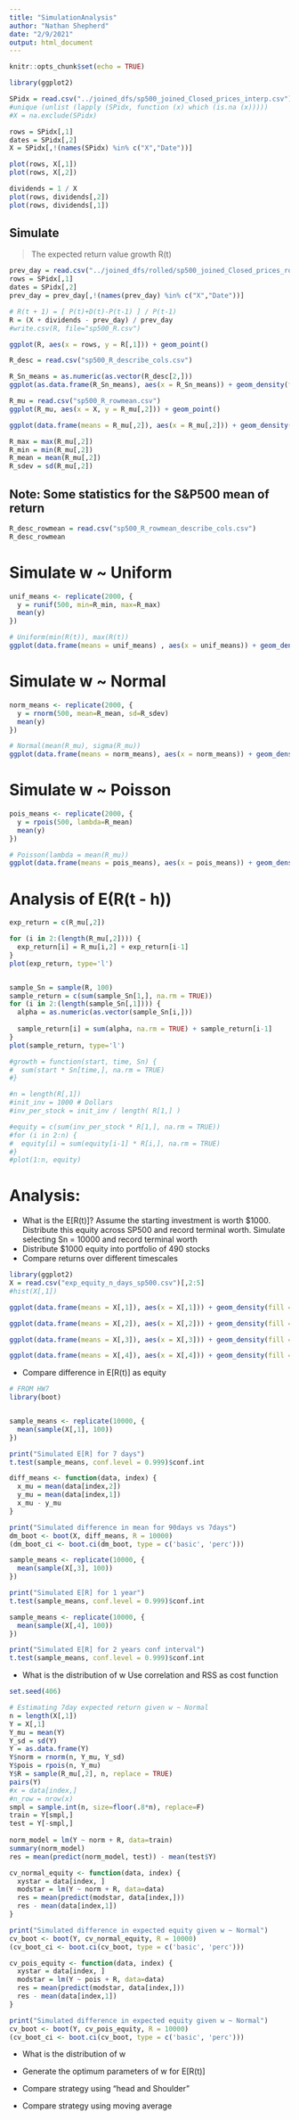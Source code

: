 ---
title: "SimulationAnalysis"
author: "Nathan Shepherd"
date: "2/9/2021"
output: html_document
---

```{r setup, include=FALSE}
knitr::opts_chunk$set(echo = TRUE)
```

```{r}
library(ggplot2)

SPidx = read.csv("../joined_dfs/sp500_joined_Closed_prices_interp.csv")
#unique (unlist (lapply (SPidx, function (x) which (is.na (x)))))
#X = na.exclude(SPidx)

rows = SPidx[,1]
dates = SPidx[,2] 
X = SPidx[,!(names(SPidx) %in% c("X","Date"))]

plot(rows, X[,1])
plot(rows, X[,2])
```

```{r}
dividends = 1 / X
plot(rows, dividends[,2])
plot(rows, dividends[,1])
```

## Simulate 

> The expected return value growth R(t)

```{r}
prev_day = read.csv("../joined_dfs/rolled/sp500_joined_Closed_prices_roll1.csv")
rows = SPidx[,1]
dates = SPidx[,2] 
prev_day = prev_day[,!(names(prev_day) %in% c("X","Date"))]

# R(t + 1) = [ P(t)+D(t)-P(t-1) ] / P(t-1)
R = (X + dividends - prev_day) / prev_day
#write.csv(R, file="sp500_R.csv")

ggplot(R, aes(x = rows, y = R[,1])) + geom_point()

R_desc = read.csv("sp500_R_describe_cols.csv")

R_Sn_means = as.numeric(as.vector(R_desc[2,]))
ggplot(as.data.frame(R_Sn_means), aes(x = R_Sn_means)) + geom_density(fill = "blue", alpha = 0.25) + ggtitle("Mean of 2000 samples Sn")
```


```{r}
R_mu = read.csv("sp500_R_rowmean.csv")
ggplot(R_mu, aes(x = X, y = R_mu[,2])) + geom_point()

ggplot(data.frame(means = R_mu[,2]), aes(x = R_mu[,2])) + geom_density( fill = "green", alpha = 0.25) + ggtitle("Mean of Daily Return for SP500")

R_max = max(R_mu[,2])
R_min = min(R_mu[,2])
R_mean = mean(R_mu[,2])
R_sdev = sd(R_mu[,2])
```
## Note: Some statistics for the S&P500 mean of return
```{r}
R_desc_rowmean = read.csv("sp500_R_rowmean_describe_cols.csv")
R_desc_rowmean
```



# Simulate w ~ Uniform

```{r}
unif_means <- replicate(2000, {
  y = runif(500, min=R_min, max=R_max)
  mean(y)
})

# Uniform(min(R(t)), max(R(t))
ggplot(data.frame(means = unif_means) , aes(x = unif_means)) + geom_density(fill = "blue", alpha = 0.25) + ggtitle("Mean of 2000 samples with w ~ Uniform")
```



# Simulate w ~ Normal

```{r}
norm_means <- replicate(2000, {
  y = rnorm(500, mean=R_mean, sd=R_sdev)
  mean(y)
})

# Normal(mean(R_mu), sigma(R_mu))
ggplot(data.frame(means = norm_means), aes(x = norm_means)) + geom_density(fill = "blue", alpha = 0.25) + ggtitle("Mean of 2000 samples with w ~ Normal")
```


# Simulate w ~ Poisson

```{r}
pois_means <- replicate(2000, {
  y = rpois(500, lambda=R_mean)
  mean(y)
})

# Poisson(lambda = mean(R_mu))
ggplot(data.frame(means = pois_means), aes(x = pois_means)) + geom_density(fill = "blue", alpha = 0.25) + ggtitle("Mean of 2000 samples with w ~ Poisson")
```


# Analysis of E(R(t - h))

```{r}
exp_return = c(R_mu[,2])

for (i in 2:(length(R_mu[,2]))) {
  exp_return[i] = R_mu[i,2] + exp_return[i-1]
}
plot(exp_return, type='l')


sample_Sn = sample(R, 100)
sample_return = c(sum(sample_Sn[1,], na.rm = TRUE))
for (i in 2:(length(sample_Sn[,1]))) {
  alpha = as.numeric(as.vector(sample_Sn[i,]))
  
  sample_return[i] = sum(alpha, na.rm = TRUE) + sample_return[i-1]
}
plot(sample_return, type='l')
```



```{r}
#growth = function(start, time, Sn) {
#  sum(start * Sn[time,], na.rm = TRUE)
#}

#n = length(R[,1])
#init_inv = 1000 # Dollars
#inv_per_stock = init_inv / length( R[1,] )

#equity = c(sum(inv_per_stock * R[1,], na.rm = TRUE))
#for (i in 2:n) {
#  equity[i] = sum(equity[i-1] * R[i,], na.rm = TRUE)
#}
#plot(1:n, equity)
```
# Analysis: 
- What is the E[R(t)]?
  Assume the starting investment is worth $1000. 
  Distribute this equity across SP500 and record terminal worth.
  Simulate selecting Sn = 10000 and record terminal worth
- Distribute $1000 equity into portfolio of 490 stocks
- Compare returns over different timescales
```{r}
library(ggplot2)
X = read.csv("exp_equity_n_days_sp500.csv")[,2:5]
#hist(X[,1])

ggplot(data.frame(means = X[,1]), aes(x = X[,1])) + geom_density(fill = "purple", alpha = 0.25) + ggtitle("Simulated E[R] for Buy and Hold (7 days)")

ggplot(data.frame(means = X[,2]), aes(x = X[,2])) + geom_density(fill = "purple", alpha = 0.25) + ggtitle("Simulated E[R] for Buy and Hold (90 days)")

ggplot(data.frame(means = X[,3]), aes(x = X[,3])) + geom_density(fill = "purple", alpha = 0.25) + ggtitle("Simulated E[R] for Buy and Hold (1 year)")

ggplot(data.frame(means = X[,4]), aes(x = X[,4])) + geom_density(fill = "purple", alpha = 0.25) + ggtitle("Simulated E[R] for Buy and Hold (2 years)")
```
- Compare difference in E[R(t)] as equity
```{r}
# FROM HW7
library(boot)


sample_means <- replicate(10000, {
  mean(sample(X[,1], 100))
})

print("Simulated E[R] for 7 days")
t.test(sample_means, conf.level = 0.999)$conf.int

diff_means <- function(data, index) {
  x_mu = mean(data[index,2])
  y_mu = mean(data[index,1])
  x_mu - y_mu
}

print("Simulated difference in mean for 90days vs 7days")
dm_boot <- boot(X, diff_means, R = 10000)
(dm_boot_ci <- boot.ci(dm_boot, type = c('basic', 'perc')))
```
```{r}
sample_means <- replicate(10000, {
  mean(sample(X[,3], 100))
})

print("Simulated E[R] for 1 year")
t.test(sample_means, conf.level = 0.999)$conf.int

sample_means <- replicate(10000, {
  mean(sample(X[,4], 100))
})

print("Simulated E[R] for 2 years conf interval")
t.test(sample_means, conf.level = 0.999)$conf.int
```


- What is the distribution of w
  Use correlation and RSS as cost function
```{r}
set.seed(406)

# Estimating 7day expected return given w ~ Normal
n = length(X[,1])
Y = X[,1]
Y_mu = mean(Y)
Y_sd = sd(Y)
Y = as.data.frame(Y)
Y$norm = rnorm(n, Y_mu, Y_sd)
Y$pois = rpois(n, Y_mu)
Y$R = sample(R_mu[,2], n, replace = TRUE)
pairs(Y)
#x = data[index,]
#n_row = nrow(x)
smpl = sample.int(n, size=floor(.8*n), replace=F)
train = Y[smpl,]
test = Y[-smpl,]
  
norm_model = lm(Y ~ norm + R, data=train)
summary(norm_model)
res = mean(predict(norm_model, test)) - mean(test$Y)
```


```{r}
cv_normal_equity <- function(data, index) {
  xystar = data[index, ]
  modstar = lm(Y ~ norm + R, data=data)
  res = mean(predict(modstar, data[index,]))
  res - mean(data[index,1])
}

print("Simulated difference in expected equity given w ~ Normal")
cv_boot <- boot(Y, cv_normal_equity, R = 10000)
(cv_boot_ci <- boot.ci(cv_boot, type = c('basic', 'perc')))
```
```{r}
cv_pois_equity <- function(data, index) {
  xystar = data[index, ]
  modstar = lm(Y ~ pois + R, data=data)
  res = mean(predict(modstar, data[index,]))
  res - mean(data[index,1])
}

print("Simulated difference in expected equity given w ~ Normal")
cv_boot <- boot(Y, cv_pois_equity, R = 10000)
(cv_boot_ci <- boot.ci(cv_boot, type = c('basic', 'perc')))
```

- What is the distribution of w
- Generate the optimum parameters of w for E[R(t)]

- Compare strategy using "head and Shoulder"
- Compare strategy using moving average














